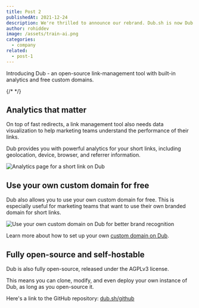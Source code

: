 ```yaml
---
title: Post 2
publishedAt: 2021-12-24
description: We're thrilled to announce our rebrand. Dub.sh is now Dub.co.
author: rohiddev
image: /assets/train-ai.png
categories:
  - company
related:
  - post-1
---
```


Introducing Dub - an open-source link-management tool with built-in analytics and free custom domains.

{/* <Tweet id="1572958186667233282" /> */}

## Analytics that matter

On top of fast redirects, a link management tool also needs data visualization to help marketing teams understand the performance of their links.

Dub provides you with powerful analytics for your short links, including geolocation, device, browser, and referrer information.

<Image
  alt="Analytics page for a short link on Dub"
  src="/assets/train-ai.png"
  width={1600}
  height={900}
/>

## Use your own custom domain for free

Dub also allows you to use your own custom domain for free. This is especially useful for marketing teams that want to use their own branded domain for short links.

<Image
  alt="Use your own custom domain on Dub for better brand recognition"
  src="/assets/customize-the-look.png"
  width={1600}
  height={900}
/>

Learn more about how to set up your own [custom domain on Dub](/help/article/how-to-add-custom-domain).

## Fully open-source and self-hostable

Dub is also fully open-source, released under the AGPLv3 license.

This means you can clone, modify, and even deploy your own instance of Dub, as long as you open-source it.

Here's a link to the GitHub repository: [dub.sh/github](https://dub.sh/github)
